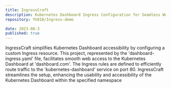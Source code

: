 ```yaml
---
title: IngressCraft
description: Kubernetes Dashboard Ingress Configuration for Seamless Web Access
repository: Yh010/Ingress-demo

date: 2023-08-3
published: true
---
```



IngressCraft simplifies Kubernetes Dashboard accessibility by configuring a custom Ingress resource. This project, represented by the 'dashboard-ingress.yaml' file, facilitates smooth web access to the Kubernetes Dashboard at 'dashboard.com'. The Ingress rules are defined to efficiently route traffic to the 'kubernetes-dashboard' service on port 80. IngressCraft streamlines the setup, enhancing the usability and accessibility of the Kubernetes Dashboard within the specified namespace